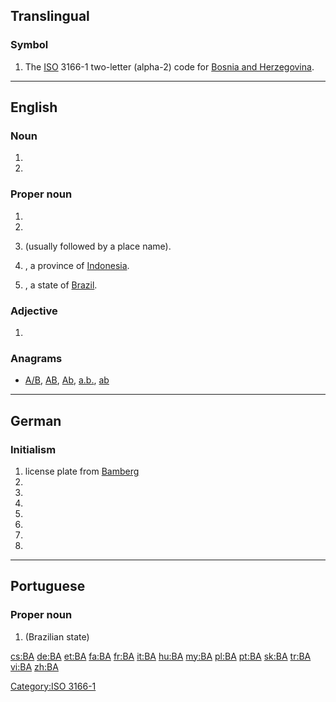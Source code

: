 {{also|ba|Ba|bá|bā}}
==Translingual==

===Symbol===
{{head|mul|symbol}}

# The [[ISO]] 3166-1 two-letter (alpha-2) code for [[Bosnia and Herzegovina]].

[[Category:ISO 3166-1]]
----

==English==

===Noun===
{{en-noun}}

# {{initialism of|Bachelor of Arts|lang=en}}
# {{initialism of|business analyst|lang=en}}

===Proper noun===
{{en-proper noun}}

# {{initialism of|{{w|British Airways|lang=en}}|lang=en}}
# {{initialism of|Buenos Aires|lang=en}}
# {{lb|en|[[overprint]] on British [[stamp]]s}} {{initialism of|[[British]] [[administration|Administration]]|lang=en|dot=}} (usually followed by a place name).
# {{abbreviation of|Bali|lang=en|dot=}}, a province of [[Indonesia]].
# {{abbreviation of|Bahia|lang=en|dot=}}, a state of [[Brazil]].

===Adjective===
{{en-adj}}

# {{lb|en|euphemistic}} {{initialism of|bad-ass|lang=en}}

===Anagrams===
* [[A/B#English|A/B]], [[AB#English|AB]], [[Ab#English|Ab]], [[a.b.#English|a.b.]], [[ab#English|ab]]

----

==German==

===Initialism===
{{rfc-header|Initialism}}
{{head|de|initialism}}

# license plate from [[Bamberg]]
# {{initialism of|Berufsakademie|lang=de}}
# {{initialism of|Betriebsabrechnung|lang=de}}
# {{initialism of|Betriebsanleitung|lang=de}}
# {{initialism of|Bosnien und Herzegowina|lang=de}}
# {{initialism of|w:de:British Airways|British Airways|lang=de}}
# {{initialism of|w:de:Bundesagentur für Arbeit|Bundesagentur für Arbeit|lang=de}}
# {{initialism of|w:de:Bundesanstalt für Arbeit|Bundesanstalt für Arbeit|lang=de}}

----

==Portuguese==

===Proper noun===
{{pt-proper noun|f}}

# {{abbreviation of|Bahia|lang=pt}} (Brazilian state)

[[cs:BA]]
[[de:BA]]
[[et:BA]]
[[fa:BA]]
[[fr:BA]]
[[it:BA]]
[[hu:BA]]
[[my:BA]]
[[pl:BA]]
[[pt:BA]]
[[sk:BA]]
[[tr:BA]]
[[vi:BA]]
[[zh:BA]]